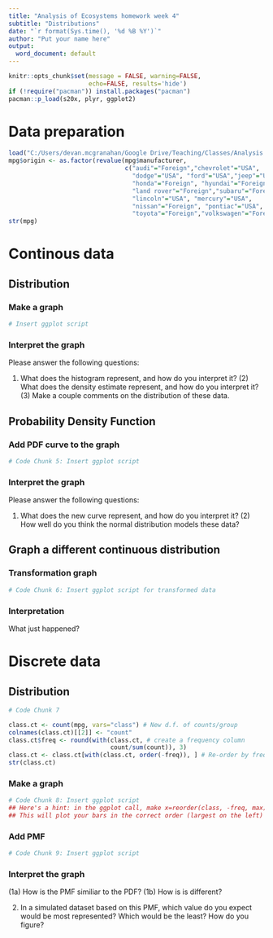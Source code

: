 ```yaml
---
title: "Analysis of Ecosystems homework week 4"
subtitle: "Distributions"
date: "`r format(Sys.time(), '%d %B %Y')`"
author: "Put your name here"
output:
  word_document: default
---
```


```r
knitr::opts_chunk$set(message = FALSE, warning=FALSE, 
                      echo=FALSE, results='hide')
if (!require("pacman")) install.packages("pacman")
pacman::p_load(s20x, plyr, ggplot2)
```

# Data preparation 

```r
load("C:/Users/devan.mcgranahan/Google Drive/Teaching/Classes/Analysis of Ecosystems/final exam/sedge_data.Rdata")
mpg$origin <- as.factor(revalue(mpg$manufacturer, 
                                c("audi"="Foreign","chevrolet"="USA",
                                  "dodge"="USA", "ford"="USA","jeep"="USA", 
                                  "honda"="Foreign", "hyundai"="Foreign",
                                  "land rover"="Foreign","subaru"="Foreign", 
                                  "lincoln"="USA", "mercury"="USA", 
                                  "nissan"="Foreign", "pontiac"="USA", 
                                  "toyota"="Foreign","volkswagen"="Foreign"))) 
str(mpg)
```

# Continous data 

## Distribution 

### Make a graph

```r
# Insert ggplot script  
```

### Interpret the graph

Please answer the following questions: 
  
(1) What does the histogram represent, and how do you interpret it? (2) What does the density estimate represent, and how do you interpret it? (3) Make a couple comments on the distribution of these data.

## Probability Density Function

### Add PDF curve to the graph

```r
# Code Chunk 5: Insert ggplot script  

```

### Interpret the graph

Please answer the following questions: 
  
(1) What does the new curve represent, and how do you interpret it? (2) How well do you think the normal distribution models these data?

## Graph a different continuous distribution 

### Transformation graph

```r
# Code Chunk 6: Insert ggplot script for transformed data 

```

### Interpretation 

What just happened?

# Discrete data

## Distribution 

```r
# Code Chunk 7

class.ct <- count(mpg, vars="class") # New d.f. of counts/group
colnames(class.ct)[[2]] <- "count"
class.ct$freq <- round(with(class.ct, # create a frequency column
                            count/sum(count)), 3) 
class.ct <- class.ct[with(class.ct, order(-freq)), ] # Re-order by freq
str(class.ct)

```

### Make a graph

```r
# Code Chunk 8: Insert ggplot script
## Here's a hint: in the ggplot call, make x=reorder(class, -freq, max)
## This will plot your bars in the correct order (largest on the left)

```

### Add PMF

```r
# Code Chunk 9: Insert ggplot script

```

### Interpret the graph

(1a) How is the PMF similiar to the PDF? (1b) How is is different? 

(2) In a simulated dataset based on this PMF, which value do you expect would be most represented? Which would be the least? How do you figure? 

